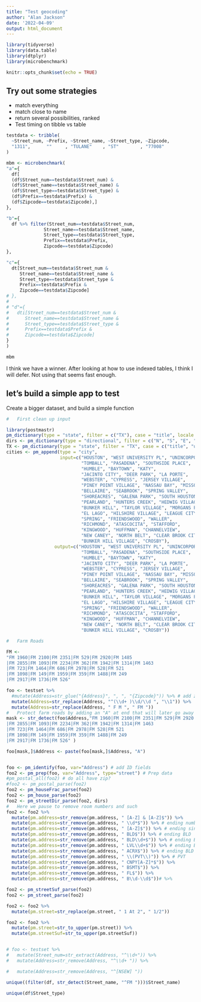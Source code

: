 ```yaml
---
title: "Test geocoding"
author: "Alan Jackson"
date: '2022-04-09'
output: html_document
---
```


```r
library(tidyverse)
library(data.table)
library(dtplyr)
library(microbenchmark)

knitr::opts_chunk$set(echo = TRUE)
```

##  Try out some strategies

- match everything
- match close to name
- return several possibilities, ranked
- Test timing on tibble vs table

```r

testdata <- tribble(
  ~Street_num, ~Prefix, ~Street_name, ~Street_type, ~Zipcode,
  "1311",      ""     , "TULANE"    , "ST"        , "77008"
)

```

```r

mbm <- microbenchmark(
"a"={
  df[
  (df$Street_num==testdata$Street_num) &
  (df$Street_name==testdata$Street_name) &
  (df$Street_type==testdata$Street_type) &
  (df$Prefix==testdata$Prefix) &
  (df$Zipcode==testdata$Zipcode),] 
},

"b"={
  df %>% filter(Street_num==testdata$Street_num,
              Street_name==testdata$Street_name,
              Street_type==testdata$Street_type,
              Prefix==testdata$Prefix,
              Zipcode==testdata$Zipcode)
},

"c"={
  dt[Street_num==testdata$Street_num &
     Street_name==testdata$Street_name &
     Street_type==testdata$Street_type &
     Prefix==testdata$Prefix &
     Zipcode==testdata$Zipcode]
# },
# 
# "d"={
#   dti[Street_num==testdata$Street_num &
#      Street_name==testdata$Street_name &
#      Street_type==testdata$Street_type &
#      Prefix==testdata$Prefix &
#      Zipcode==testdata$Zipcode]
}
)

mbm

```

I think we have a winner. After looking at how to use indexed tables, I think
I will defer. Not using that seems fast enough.

## let's build a simple app to test

Create a bigger dataset, and build a simple function

```r

#   First clean up input

library(postmastr)
pm_dictionary(type = "state", filter = c("TX"), case = "title", locale = "us")
dirs <- pm_dictionary(type = "directional", filter = c("N", "S", "E", "W"), locale = "us")
TX <- pm_dictionary(type = "state", filter = "TX", case = c("title", "upper"), locale = "us")
cities <- pm_append(type = "city",
                    input=c("HOUSTON", "WEST UNIVERSITY PL", "UNINCORPORATED",     
                            "TOMBALL", "PASADENA", "SOUTHSIDE PLACE", 
                            "HUMBLE", "BAYTOWN", "KATY", 
                            "JACINTO CITY", "DEER PARK", "LA PORTE", 
                            "WEBSTER", "CYPRESS", "JERSEY VILLAGE", 
                            "PINEY POINT VILLAGE", "NASSAU BAY", "MISSOURI CITY", 
                            "BELLAIRE", "SEABROOK", "SPRING VALLEY", 
                            "SHOREACRES", "GALENA PARK", "SOUTH HOUSTON", 
                            "PEARLAND", "HUNTERS CREEK", "HEDWIG VILLAGE", 
                            "BUNKER HILL", "TAYLOR VILLAGE", "MORGANS POINT", 
                            "EL LAGO", "HILSHIRE VILLAGE", "LEAGUE CITY", 
                            "SPRING", "FRIENDSWOOD", "WALLER", 
                            "RICHMOND", "ATASCOCITA", "STAFFORD", 
                            "KINGWOOD", "HUFFMAN", "CHANNELVIEW", 
                            "NEW CANEY", "NORTH BELT", "CLEAR BROOK CITY",
                            "BUNKER HILL VILLAGE", "CROSBY"),
                  output=c("HOUSTON", "WEST UNIVERSITY PL", "UNINCORPORATED",     
                            "TOMBALL", "PASADENA", "SOUTHSIDE PLACE", 
                            "HUMBLE", "BAYTOWN", "KATY", 
                            "JACINTO CITY", "DEER PARK", "LA PORTE", 
                            "WEBSTER", "CYPRESS", "JERSEY VILLAGE", 
                            "PINEY POINT VILLAGE", "NASSAU BAY", "MISSOURI CITY", 
                            "BELLAIRE", "SEABROOK", "SPRING VALLEY", 
                            "SHOREACRES", "GALENA PARK", "SOUTH HOUSTON", 
                            "PEARLAND", "HUNTERS CREEK", "HEDWIG VILLAGE", 
                            "BUNKER HILL", "TAYLOR VILLAGE", "MORGANS POINT", 
                            "EL LAGO", "HILSHIRE VILLAGE", "LEAGUE CITY", 
                            "SPRING", "FRIENDSWOOD", "WALLER", 
                            "RICHMOND", "ATASCOCITA", "STAFFORD", 
                            "KINGWOOD", "HUFFMAN", "CHANNELVIEW", 
                            "NEW CANEY", "NORTH BELT", "CLEAR BROOK CITY",
                            "BUNKER HILL VILLAGE", "CROSBY"))

#   Farm Roads

FM <- 
"FM 1960|FM 2100|FM 2351|FM 529|FM 2920|FM 1485
|FM 2855|FM 1093|FM 2234|FM 362|FM 1942|FM 1314|FM 1463
|FM 723|FM 1464|FM 686|FM 2978|FM 528|FM 521
|FM 1098|FM 149|FM 1959|FM 359|FM 1488|FM 249
|FM 2917|FM 1736|FM 526"     

foo <- testset %>% 
  #mutate(Address=str_glue("{Address}", ", ", "{Zipcode}")) %>% # add zipcode to addr
  mutate(Address=str_replace(Address, "^(\\d+ )\\d/\\d ", "\\1")) %>% 
  mutate(Address=str_replace(Address, " F M ", " FM "))
#   Protect farm roads by adding an "A" at end that will later go away
mask <- str_detect(foo$Address,"FM 1960|FM 2100|FM 2351|FM 529|FM 2920|FM 1485
|FM 2855|FM 1093|FM 2234|FM 362|FM 1942|FM 1314|FM 1463
|FM 723|FM 1464|FM 686|FM 2978|FM 528|FM 521
|FM 1098|FM 149|FM 1959|FM 359|FM 1488|FM 249
|FM 2917|FM 1736|FM 526" )

foo[mask,]$Address <- paste(foo[mask,]$Address, "A") 


foo <- pm_identify(foo, var="Address") # add ID fields
foo2 <- pm_prep(foo, var="Address", type="street") # Prep data
#pm_postal_all(foo2) # do all have zip?
#foo2 <- pm_postal_parse(foo2)
foo2 <- pm_houseFrac_parse(foo2)
foo2 <- pm_house_parse(foo2)
foo2 <- pm_streetDir_parse(foo2, dirs)
#   Here we pause to remove room numbers and such
foo2 <- foo2 %>% 
  mutate(pm.address=str_remove(pm.address, " [A-Z] & [A-Z]$")) %>% 
  mutate(pm.address=str_remove(pm.address, " \\d*$")) %>% # ending numbers
  mutate(pm.address=str_remove(pm.address, " [A-Z]$")) %>% # ending single alpha
  mutate(pm.address=str_remove(pm.address, " BLD$")) %>% # ending BLD
  mutate(pm.address=str_remove(pm.address, " BLD\\d+$")) %>% # ending BLD
  mutate(pm.address=str_remove(pm.address, " LVL\\d+$")) %>% # ending BLD
  mutate(pm.address=str_remove(pm.address, " ACRX$")) %>% # ending BLD
  mutate(pm.address=str_remove(pm.address, " \\(PVT\\)")) %>% # PVT
  mutate(pm.address=str_remove(pm.address, " CNPY[A-Z]*$")) %>% 
  mutate(pm.address=str_remove(pm.address, " BSMT$")) %>% 
  mutate(pm.address=str_remove(pm.address, " FL$")) %>% 
  mutate(pm.address=str_remove(pm.address, " B\\d-\\d$"))# %>% 

foo2 <- pm_streetSuf_parse(foo2)
foo2 <- pm_street_parse(foo2)

foo2 <- foo2 %>% 
  mutate(pm.street=str_replace(pm.street, " 1 At 2", " 1/2")) 

foo2 <- foo2 %>% 
  mutate(pm.street=str_to_upper(pm.street)) %>% 
  mutate(pm.streetSuf=str_to_upper(pm.streetSuf))


# foo <- testset %>% 
#   mutate(Street_num=str_extract(Address, "^\\d+")) %>% 
#   mutate(Address=str_remove(Address, "^\\d+ ")) %>% 

#   mutate(Address=str_remove(Address, "^[NSEW] "))

unique((filter(df, str_detect(Street_name, "^FM ")))$Street_name)

unique(df$Street_type)

```




